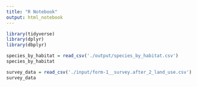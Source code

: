 ```yaml
---
title: "R Notebook"
output: html_notebook
---
```

```r
library(tidyverse)
library(dplyr)
library(dbplyr)
```

```r
species_by_habitat = read_csv('./output/species_by_habitat.csv')
species_by_habitat
```
```r
survey_data = read_csv('./input/form-1__survey.after_2_land_use.csv')
survey_data
```


